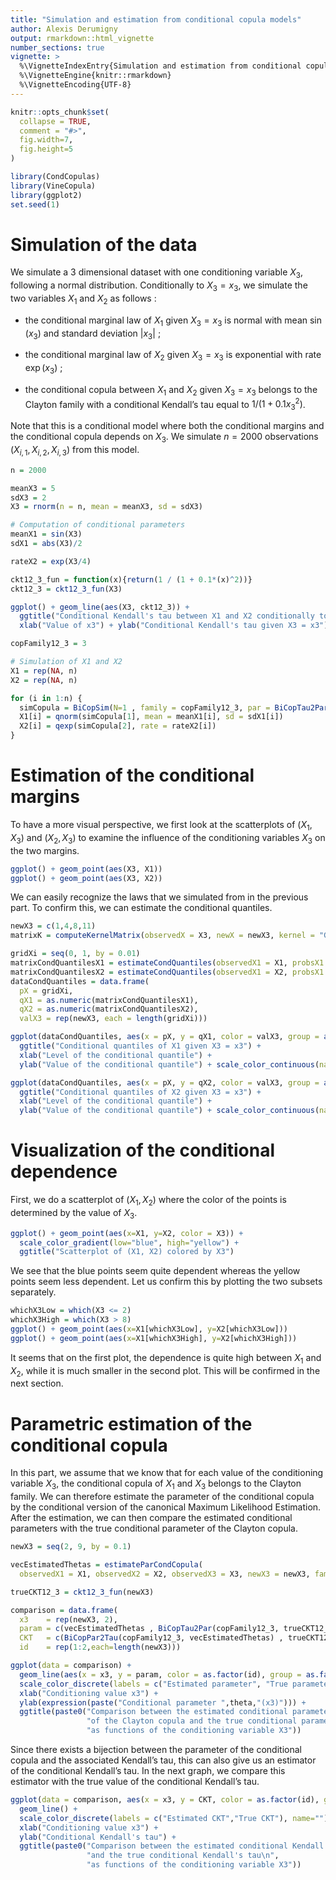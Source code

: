```yaml
---
title: "Simulation and estimation from conditional copula models"
author: Alexis Derumigny
output: rmarkdown::html_vignette
number_sections: true
vignette: >
  %\VignetteIndexEntry{Simulation and estimation from conditional copula models}
  %\VignetteEngine{knitr::rmarkdown}
  %\VignetteEncoding{UTF-8}
---
```


```r
knitr::opts_chunk$set(
  collapse = TRUE,
  comment = "#>",
  fig.width=7,
  fig.height=5
)
```

```r
library(CondCopulas)
library(VineCopula)
library(ggplot2)
set.seed(1)
```

# Simulation of the data

We simulate a 3 dimensional dataset with one conditioning variable $X_3$,
following a normal distribution.
Conditionally to $X_3 = x_3$,
we simulate the two variables $X_1$ and $X_2$ as follows :

* the conditional marginal law of $X_1$ given $X_3 = x_3$ is normal with mean $\sin(x_3)$ and standard deviation $|x_3|$ ;

* the conditional marginal law of $X_2$ given $X_3 = x_3$ is exponential with rate $\exp(x_3)$ ;

* the conditional copula between $X_1$ and $X_2$ given $X_3 = x_3$ belongs to the Clayton family with a conditional Kendall's tau equal to $1/(1 + 0.1 x_3^2)$.

Note that this is a conditional model where both the conditional margins and the conditional copula depends on $X_3$. We simulate $n = 2 000$ observations $(X_{i,1}, X_{i,2}, X_{i,3})$ from this model.

```r
n = 2000

meanX3 = 5
sdX3 = 2
X3 = rnorm(n = n, mean = meanX3, sd = sdX3)

# Computation of conditional parameters
meanX1 = sin(X3)
sdX1 = abs(X3)/2

rateX2 = exp(X3/4)

ckt12_3_fun = function(x){return(1 / (1 + 0.1*(x)^2))}
ckt12_3 = ckt12_3_fun(X3)

ggplot() + geom_line(aes(X3, ckt12_3)) + 
  ggtitle("Conditional Kendall's tau between X1 and X2 conditionally to X3 = x3") +
  xlab("Value of x3") + ylab("Conditional Kendall's tau given X3 = x3")

copFamily12_3 = 3

# Simulation of X1 and X2
X1 = rep(NA, n)
X2 = rep(NA, n)

for (i in 1:n) {
  simCopula = BiCopSim(N=1 , family = copFamily12_3, par = BiCopTau2Par(copFamily12_3 , ckt12_3[i] ))
  X1[i] = qnorm(simCopula[1], mean = meanX1[i], sd = sdX1[i])
  X2[i] = qexp(simCopula[2], rate = rateX2[i])
}

```


# Estimation of the conditional margins

To have a more visual perspective, we first look at the scatterplots of $(X_1, X_3)$ and $(X_2, X_3)$ to examine the influence of the conditioning variables $X_3$ on the two margins.

```r
ggplot() + geom_point(aes(X3, X1))
ggplot() + geom_point(aes(X3, X2))
```
We can easily recognize the laws that we simulated from in the previous part.
To confirm this, we can estimate the conditional quantiles.

```r
newX3 = c(1,4,8,11)
matrixK = computeKernelMatrix(observedX = X3, newX = newX3, kernel = "Gaussian", h = 0.5)

gridXi = seq(0, 1, by = 0.01)
matrixCondQuantilesX1 = estimateCondQuantiles(observedX1 = X1, probsX1 = gridXi, matrixK)
matrixCondQuantilesX2 = estimateCondQuantiles(observedX1 = X2, probsX1 = gridXi, matrixK)
dataCondQuantiles = data.frame(
  pX = gridXi, 
  qX1 = as.numeric(matrixCondQuantilesX1),
  qX2 = as.numeric(matrixCondQuantilesX2),
  valX3 = rep(newX3, each = length(gridXi)))

ggplot(dataCondQuantiles, aes(x = pX, y = qX1, color = valX3, group = as.factor(valX3))) + geom_line() +
  ggtitle("Conditional quantiles of X1 given X3 = x3") +
  xlab("Level of the conditional quantile") +
  ylab("Value of the conditional quantile") + scale_color_continuous(name = "Conditioning\nvalue x3")

ggplot(dataCondQuantiles, aes(x = pX, y = qX2, color = valX3, group = as.factor(valX3))) + geom_line() +
  ggtitle("Conditional quantiles of X2 given X3 = x3") +
  xlab("Level of the conditional quantile") +
  ylab("Value of the conditional quantile") + scale_color_continuous(name = "Conditioning\nvalue x3")

```

# Visualization of the conditional dependence

First, we do a scatterplot of $(X_1, X_2)$ where the color of the points is determined by the value of $X_3$.

```r
ggplot() + geom_point(aes(x=X1, y=X2, color = X3)) + 
  scale_color_gradient(low="blue", high="yellow") +
  ggtitle("Scatterplot of (X1, X2) colored by X3")

```

We see that the blue points seem quite dependent whereas the yellow points seem less dependent.
Let us confirm this by plotting the two subsets separately.

```r
whichX3Low = which(X3 <= 2)
whichX3High = which(X3 > 8)
ggplot() + geom_point(aes(x=X1[whichX3Low], y=X2[whichX3Low]))
ggplot() + geom_point(aes(x=X1[whichX3High], y=X2[whichX3High]))

```
It seems that on the first plot, the dependence is quite high between $X_1$ and $X_2$, while it is much smaller in the second plot.
This will be confirmed in the next section.


# Parametric estimation of the conditional copula

In this part, we assume that we know that for each value of the conditioning variable $X_3$, the conditional copula of $X_1$ and $X_3$ belongs to the Clayton family. We can therefore estimate the parameter of the conditional copula by the conditional version of the canonical Maximum Likelihood Estimation.
After the estimation, we can then compare the estimated conditional parameters with the true conditional parameter of the Clayton copula.

```r
newX3 = seq(2, 9, by = 0.1)

vecEstimatedThetas = estimateParCondCopula(
  observedX1 = X1, observedX2 = X2, observedX3 = X3, newX3 = newX3, family = 3, h = 0.08)

trueCKT12_3 = ckt12_3_fun(newX3)

comparison = data.frame(
  x3    = rep(newX3, 2),
  param = c(vecEstimatedThetas , BiCopTau2Par(copFamily12_3, trueCKT12_3)),
  CKT   = c(BiCopPar2Tau(copFamily12_3, vecEstimatedThetas) , trueCKT12_3),
  id    = rep(1:2,each=length(newX3)))

ggplot(data = comparison) +
  geom_line(aes(x = x3, y = param, color = as.factor(id), group = as.factor(id))) +
  scale_color_discrete(labels = c("Estimated parameter", "True parameter"), name="") + 
  xlab("Conditioning value x3") +
  ylab(expression(paste("Conditional parameter ",theta,"(x3)"))) + 
  ggtitle(paste0("Comparison between the estimated conditional parameter\n",
                 "of the Clayton copula and the true conditional parameter\n",
                 "as functions of the conditioning variable X3"))
```
Since there exists a bijection between the parameter of the conditional copula and the associated Kendall's tau, this can also give us an estimator of the conditional Kendall's tau. In the next graph, we compare this estimator with the true value of the conditional Kendall's tau.

```r

ggplot(data = comparison, aes(x = x3, y = CKT, color = as.factor(id), group = as.factor(id))) +
  geom_line() +
  scale_color_discrete(labels = c("Estimated CKT","True CKT"), name="") + 
  xlab("Conditioning value x3") +
  ylab("Conditional Kendall's tau") + 
  ggtitle(paste0("Comparison between the estimated conditional Kendall's tau\n",
                 "and the true conditional Kendall's tau\n",
                 "as functions of the conditioning variable X3"))

```


